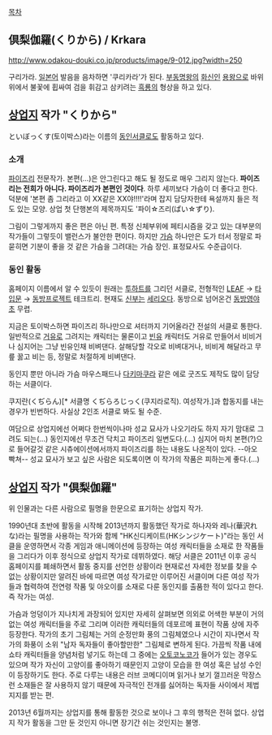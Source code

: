 [[목차]]

== 倶梨伽羅(くりから) / Krkara ==
http://www.odakou-douki.co.jp/products/image/9-012.jpg?width=250

구리가라. [[일본어]] 발음을 음차하면 '쿠리카라'가 된다. [[부동명왕]]의 [[화신]]인 [[용왕]]으로 바위 위에서 불꽃에 휩싸여 검을 휘감고 삼키려는 [[흑룡]]의 형상을 하고 있다.

== [[상업지]] 작가 "くりから" ==
といぼっくす(토이박스)라는 이름의 [[동인서클]]로도 활동하고 있다.

=== 소개 ===
[[파이즈리]] 전문작가. 본편(…)은 안그린다고 해도 될 정도로 매우 그리지 않는다. '''파이즈리는 전희가 아니다. 파이즈리가 본편인 것이다'''. 하루 세끼보다 가슴이 더 좋다고 한다. 덕분에 '본편 좀 그리라고 이 XX같은 XX야!!!!'라며 잡지 담당자한테 욕설까지 들은 적도 있는 모양. 상업 첫 단행본의 제목까지도 '파이☆즈리(ぱい☆ずり).

그림이 그렇게까지 좋은 편은 아닌 편. 특정 신체부위에 페티시즘을 갖고 있는 대부분의 작가들이 그렇듯이 밸런스가 불안한 편이다. 하지만 [[가슴]] 하나만은 도가 터서 정말로 파묻히면 기분이 좋을 것 같은 가슴을 그려대는 가슴 장인. 표정묘사도 수준급이다.

=== 동인 활동 ===
홈페이지 이름에서 알 수 있듯이 원래는 [[투하트]]를 그리던 서클로, 전형적인 [[LEAF]] → [[타입문]] → [[동방프로젝트]] 테크트리. 현재도 [[신부]]는 [[세리오]]다. 동방으로 넘어온건 [[동방영야초]] 무렵.

지금은 토이박스하면 파이즈리 하나만으로 셔터까지 기어올라간 전설의 서클로 통한다.
일반적으로 [[거유]]로 그려지는 캐릭터는 물론이고 [[빈유]] 캐릭터도 거유로 만들어서 비비거나 심지어는 그냥 빈유인채 비벼댄다. 살해당할 각오로 비벼대거나, 비비게 해달라고 무릎 꿇고 비는 등, 정말로 처절하게 비벼댄다.

동인지 뿐만 아니라 가슴 마우스패드나 [[다키마쿠라]] 같은 에로 굿즈도 제작도 많이 담당하는 서클이다.

쿠지란(くぢらん)[* 서클명 くぢらろじっく(쿠지라로직). 여성작가.]과 합동지를 내는 경우가 빈번하다. 사실상 2인조 서클로 봐도 될 수준.

여담으로 상업지에선 어쩌다 한번씩이나마 성교 묘사가 나오기라도 하지 자기 맘대로 그려도 되는(...) 동인지에선 무조건 닥치고 파이즈리 일변도다.(...) 심지어 마치 본편(?)으로 들어갈것 같은 시츄에이션에서까지 파이즈리를 하는 내용도 나온적이 있다. --아오 빡쳐-- 성교 묘사가 보고 싶은 사람은 되도록이면 이 작가의 작품은 피하는게 좋다.(...)

== [[상업지]] 작가 "倶梨伽羅" ==
위 인물과는 다른 사람으로 필명을 한문으로 표기하는 상업지 작가.

1990년대 초반에 활동을 시작해 2013년까지 활동했던 작가로 하나자와 레나(華沢れな)라는 필명을 사용하는 작가와 함께 "HK신디케이트(HKシンジケート)"라는 동인 서클을 운영하면서 각종 게임과 애니메이션에 등장하는 여성 캐릭터들을 소재로 한 작품들을 그리다가 이후 정식으로 상업지 작가로 데뷔하였다. 해당 서클은 2011년 이후 공식 홈페이지를 폐쇄하면서 활동 중지를 선언한 상황이라 현재로선 자세한 정보를 찾을 수 없는 상황이지만 알려진 바에 따르면 여성 작가로만 이루어진 서클이며 다른 여성 작가들과 협력하여 전연령 작품 및 야오이를 소재로 다룬 동인지를 출품한 적이 있다고 한다. 즉 작가는 여성.

가슴과 엉덩이가 지나치게 과장되어 있지만 자세히 살펴보면 의외로 어색한 부분이 거의 없는 여성 캐릭터들을 주로 그리며 이러한 캐릭터들의 데포르메 표현이 작품 상에 자주 등장한다. 작가의 초기 그림체는 거의 순정만화 풍의 그림체였으나 시간이 지나면서 작가의 화풍이 소위 "남자 독자들이 좋아할만한" 그림체로 변하게 된다. 가끔씩 작품 내에 쇼타 캐릭터들을 양념처럼 넣기도 하는데 그 중에는 [[오토코노코]]가 들어가 있는 경우도 있으며 작가 자신이 고양이를 좋아하기 때문인지 고양이 모습을 한 여성 혹은 남성 수인이 등장하기도 한다. 주로 다루는 내용은 러브 코메디이며 읽거나 보기 껄끄러운 막장스런 소재들은 잘 사용하지 않기 때문에 자극적인 전개를 싫어하는 독자들 사이에서 제법 지지를 받는 편.

2013년 6월까지는 상업지를 통해 활동한 것으로 보이나 그 후의 행적은 전혀 없다. 상업지 작가 활동을 그만 둔 것인지 아니면 장기간 쉬는 것인지는 불명.
